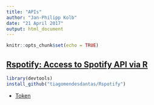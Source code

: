 ```yaml
---
title: "APIs"
author: "Jan-Philipp Kolb"
date: "21 April 2017"
output: html_document
---
```


```r
knitr::opts_chunk$set(echo = TRUE)
```



## [Rspotify: Access to Spotify API via R](https://www.r-bloggers.com/my-new-r-package/)

```r
library(devtools)
install_github("tiagomendesdantas/Rspotify")
```

- [Token](https://developer.spotify.com/web-api/)
